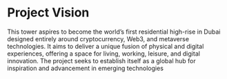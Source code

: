 # Project Vision

This tower aspires to become the world’s first residential high-rise in Dubai
designed entirely around cryptocurrency, Web3, and metaverse technologies. It
aims to deliver a unique fusion of physical and digital experiences, offering a
space for living, working, leisure, and digital innovation. The project seeks to
establish itself as a global hub for inspiration and advancement in emerging
technologies